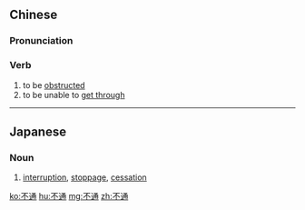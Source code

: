 ==Chinese==
{{zh-forms}}

===Pronunciation===
{{zh-pron
|m=不tōng
|c=bat1 tung1
|cat=v
}}

===Verb===
{{zh-verb}}

# to be [[obstructed]]
# to be unable to [[get through]]

----

==Japanese==
{{ja-kanjitab|ふ|つう|yomi=on}}

===Noun===
{{ja-noun|ふつう}}

# [[interruption]], [[stoppage]], [[cessation]]

[[ko:不通]]
[[hu:不通]]
[[mg:不通]]
[[zh:不通]]